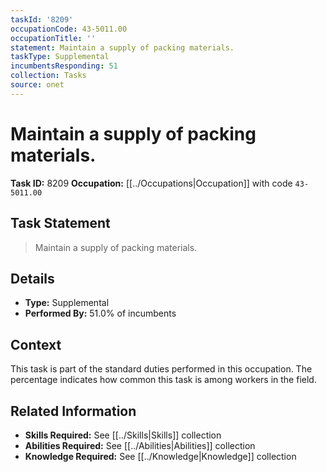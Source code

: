 ```yaml
---
taskId: '8209'
occupationCode: 43-5011.00
occupationTitle: ''
statement: Maintain a supply of packing materials.
taskType: Supplemental
incumbentsResponding: 51
collection: Tasks
source: onet
---
```

# Maintain a supply of packing materials.

**Task ID:** 8209
**Occupation:** [[../Occupations|Occupation]] with code `43-5011.00`

## Task Statement

> Maintain a supply of packing materials.

## Details

- **Type:** Supplemental
- **Performed By:** 51.0% of incumbents

## Context

This task is part of the standard duties performed in this occupation. The percentage indicates how common this task is among workers in the field.

## Related Information

- **Skills Required:** See [[../Skills|Skills]] collection
- **Abilities Required:** See [[../Abilities|Abilities]] collection
- **Knowledge Required:** See [[../Knowledge|Knowledge]] collection
